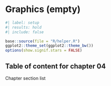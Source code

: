 # Graphics (empty) {#sec-chap07}


```r
#| label: setup
#| results: hold
#| include: false

base::source(file = "R/helper.R")
ggplot2::theme_set(ggplot2::theme_bw())
options(show.signif.stars = FALSE)

```

## Table of content for chapter 04 {.unnumbered}

::::: {#obj-chap03}
:::: {.my-objectives}
::: {.my-objectives-header}
Chapter section list
:::

::: {.my-objectives-container}




:::
::::
:::::
